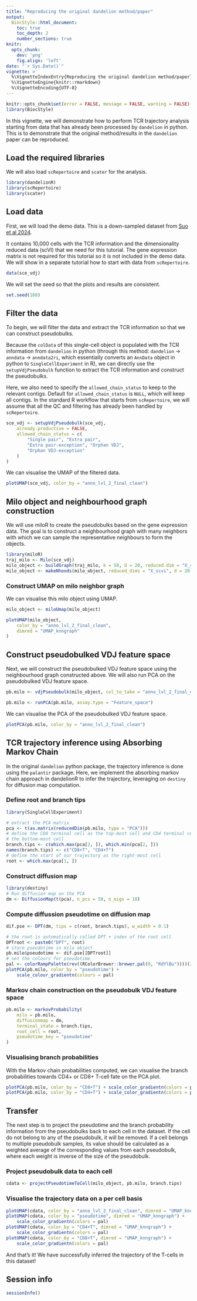 ```yaml
---
title: "Reproducing the original dandelion method/paper"
output:
  BiocStyle::html_document:
    toc: true
    toc_depth: 2
    number_sections: true
knitr:
  opts_chunk:
    dev: 'png'
    fig.align: 'left'
date: "`r Sys.Date()`"
vignette: >
  %\VignetteIndexEntry{Reproducing the original dandelion method/paper}
  %\VignetteEngine{knitr::rmarkdown}
  %\VignetteEncoding{UTF-8}
---
```


```r
knitr::opts_chunk$set(error = FALSE, message = FALSE, warning = FALSE)
library(BiocStyle)
```

In this vignette, we will demonstrate how to perform TCR trajectory analysis 
starting from data that has already been processed by `dandelion` in python. 
This is to demonstrate that the original method/results in the `dandelion` 
paper can be reproduced.

## Load the required libraries

We will also load `scRepertoire` and `scater` for the analysis.
```r
library(dandelionR)
library(scRepertoire)
library(scater)
```

## Load data
First, we will load the demo data. This is a down-sampled dataset from
[Suo et al 2024](https://www.nature.com/articles/s41587-023-01734-7).

It contains 10,000 cells with the TCR information and the dimensionality 
reduced data (scVI) that we need for this tutorial. The gene expression matrix 
is not required for this tutorial so it is not included in the demo data. We 
will show in a separate tutorial how to start with data from `scRepertoire`.
```r
data(sce_vdj)
```
We will set the seed so that the plots and results are consistent.
```r
set.seed(100)
```

## Filter the data

To begin, we will filter the data and extract the TCR information so that we 
can construct pseudobulks. 

Because the `colData` of this single-cell object is populated with the TCR 
information from `dandelion` in python (through this method: `dandelion` -> 
`anndata` -> `anndata2ri`, which essentially converts an `AnnData` object in 
python to `SingleCellExperiment` in R), we can directly use the 
`setupVdjPseudobulk` function to extract the TCR information and construct 
the pseudobulks.

Here, we also need to specify the `allowed_chain_status` to keep to the 
relevant contigs. Default for `allowed_chain_status` is `NULL`, which will 
keep all contigs. In the standard R workflow that starts from `scRepertoire`, 
we will assume that all the QC and filtering has already been handled by 
`scRepertoire`.

```r
sce_vdj <- setupVdjPseudobulk(sce_vdj,
    already.productive = FALSE,
    allowed_chain_status = c(
        "Single pair", "Extra pair",
        "Extra pair-exception", "Orphan VDJ",
        "Orphan VDJ-exception"
    )
)
```

We can visualise the UMAP of the filtered data.
```r
plotUMAP(sce_vdj, color_by = "anno_lvl_2_final_clean")
```

## Milo object and neighbourhood graph construction

We will use miloR to create the pseudobulks based on the gene expression data. 
The goal is to construct a neighbourhood graph with many neighbors with which 
we can sample the representative neighbours to form the objects.
```r
library(miloR)
traj_milo <- Milo(sce_vdj)
milo_object <- buildGraph(traj_milo, k = 50, d = 20, reduced.dim = "X_scvi")
milo_object <- makeNhoods(milo_object, reduced_dims = "X_scvi", d = 20)
```
### Construct UMAP on milo neighbor graph

We can visualise this milo object using UMAP.
```r
milo_object <- miloUmap(milo_object)
```
```r
plotUMAP(milo_object,
    color_by = "anno_lvl_2_final_clean",
    dimred = "UMAP_knngraph"
)
```

## Construct pseudobulked VDJ feature space

Next, we will construct the pseudobulked VDJ feature space using the 
neighbourhood graph constructed above. We will also run PCA on the 
pseudobulked VDJ feature space.
```r
pb.milo <- vdjPseudobulk(milo_object, col_to_take = "anno_lvl_2_final_clean")

pb.milo <- runPCA(pb.milo, assay.type = "Feature_space")
```

We can visualise the PCA of the pseudobulked VDJ feature space.
```r
plotPCA(pb.milo, color_by = "anno_lvl_2_final_clean")
```

## TCR trajectory inference using Absorbing Markov Chain

In the original `dandelion` python package, the trajectory inference is done 
using the `palantir` package. Here, we implement the absorbing markov chain 
approach in dandelionR to infer the trajectory, leveraging on `destiny` for 
diffusion map computation.

### Define root and branch tips
```r
library(SingleCellExperiment)

# extract the PCA matrix
pca <- t(as.matrix(reducedDim(pb.milo, type = "PCA")))
# define the CD8 terminal cell as the top-most cell and CD4 terminal cell as
# the bottom-most cell
branch.tips <- c(which.max(pca[2, ]), which.min(pca[2, ]))
names(branch.tips) <- c("CD8+T", "CD4+T")
# define the start of our trajectory as the right-most cell
root <- which.max(pca[1, ])
```

### Construct diffusion map
```r
library(destiny)
# Run diffusion map on the PCA
dm <- DiffusionMap(t(pca), n_pcs = 50, n_eigs = 10)
```

### Compute diffussion pseudotime on diffusion map
```r
dif.pse <- DPT(dm, tips = c(root, branch.tips), w_width = 0.1)
```

```r
# the root is automatically called DPT + index of the root cell
DPTroot <- paste0("DPT", root)
# store pseudotime in milo object
pb.milo$pseudotime <- dif.pse[[DPTroot]]
# set the colours for pseudotime
pal <- colorRampPalette(rev((RColorBrewer::brewer.pal(9, "RdYlBu"))))(255)
plotPCA(pb.milo, color_by = "pseudotime") +
    scale_colour_gradientn(colours = pal)
```

### Markov chain construction on the pseudobulk VDJ feature space

```r
pb.milo <- markovProbability(
    milo = pb.milo,
    diffusionmap = dm,
    terminal_state = branch.tips,
    root_cell = root,
    pseudotime_key = "pseudotime"
)
```

### Visualising branch probabilities

With the Markov chain probabilities computed, we can visualise the branch 
probabilities towards CD4+ or CD8+ T-cell fate on the PCA plot.
```r
plotPCA(pb.milo, color_by = "CD8+T") + scale_color_gradientn(colors = pal)
plotPCA(pb.milo, color_by = "CD4+T") + scale_color_gradientn(colors = pal)
```

## Transfer

The next step is to project the pseudotime and the branch probability 
information from the pseudobulks back to each cell in the dataset. If the cell 
do not belong to any of the pseudobulk, it will be removed. If a cell belongs 
to multiple pseudobulk samples, its value should be calculated as a weighted 
average of the corresponding values from each pseudobulk, where each weight is 
inverse of the size of the pseudobulk.

### Project pseudobulk data to each cell
```r
cdata <- projectPseudotimeToCell(milo_object, pb.milo, branch.tips)
```

### Visualise the trajectory data on a per cell basis
```r
plotUMAP(cdata, color_by = "anno_lvl_2_final_clean", dimred = "UMAP_knngraph")
plotUMAP(cdata, color_by = "pseudotime", dimred = "UMAP_knngraph") +
    scale_color_gradientn(colors = pal)
plotUMAP(cdata, color_by = "CD4+T", dimred = "UMAP_knngraph") +
    scale_color_gradientn(colors = pal)
plotUMAP(cdata, color_by = "CD8+T", dimred = "UMAP_knngraph") +
    scale_color_gradientn(colors = pal)
```

And that's it! We have successfully inferred the trajectory of the T-cells in 
this dataset!

## Session info

```r
sessionInfo()
```
